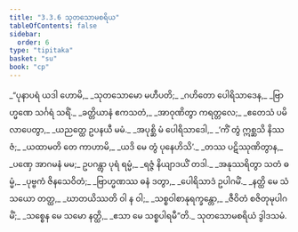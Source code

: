 ```yaml
---
title: "3.3.6 သုတသောမစရိယ"
tableOfContents: false
sidebar:
  order: 6
type: "tipitaka"
basket: "su"
book: "cp"
---
```



<DynamicBreadcrumb />

<Division number="105" book="cp" e="ch" v="21" p="417">

<Paragraph number="384" type="verses" book="cp">
_“ပုနာပရံ ယဒါ ဟောမိ,_  
_သုတသောမော မဟီပတိ;_  
_ဂဟိတော ပေါရိသာဒေန,_  
_ဗြာဟ္မဏေ သင်္ဂရံ သရိံ._  

</Paragraph>

</Division>
<Division number="106" book="cp" e="ch" v="21" p="417">

<Paragraph number="385" type="verses" book="cp">
_ခတ္တိယာနံ ဧကသတံ,_  
_အာဝုဏိတွာ ကရတ္တလေ;_  
_ဧတေသံ ပမိလာပေတွာ,_  
_ယညတ္ထေ ဥပနယီ မမံ._  

</Paragraph>

</Division>
<Division number="107" book="cp" e="ch" v="21" p="417">

<Paragraph number="386" type="verses" book="cp">
_အပုစ္ဆိ မံ ပေါရိသာဒေါ,_  
_‘ကိံ တွံ ဣစ္ဆသိ နိဿဇံ;_  
_ယထာမတိ တေ ကာဟာမိ,_  
_ယဒိ မေ တွံ ပုနေဟိသိ’._  

</Paragraph>

</Division>
<Division number="108" book="cp" e="ch" v="21" p="418">

<Paragraph number="387" type="verses" book="cp">
_တဿ ပဋိဿုဏိတွာန,_  
_ပဏှေ အာဂမနံ မမ;_  
ဥပဂန္တွာ ပုရံ ရမ္မံ,_  
_ရဇ္ဇံ နိယျာဒယိံ တဒါ._  

</Paragraph>

</Division>
<Division number="109" book="cp" e="ch" v="21" p="418">

<Paragraph number="388" type="verses" book="cp">
_အနုဿရိတွာ သတံ ဓမ္မံ,_  
_ပုဗ္ဗကံ ဇိနသေဝိတံ;_  
_ဗြာဟ္မဏဿ ဓနံ ဒတွာ,_  
_ပေါရိသာဒံ ဥပါဂမိံ._  

</Paragraph>

</Division>
<Division number="110" book="cp" e="ch" v="21" p="418">

<Paragraph number="389" type="verses" book="cp">
_နတ္ထိ မေ သံသယော တတ္ထ,_  
_ဃာတယိဿတိ ဝါ န ဝါ;_  
_သစ္စဝါစာနုရက္ခန္တော,_  
_ဇီဝိတံ စဇိတုမုပါဂမိံ;_  
_သစ္စေန မေ သမော နတ္ထိ,_  
_ဧသာ မေ သစ္စပါရမီ”တိ._  


</Paragraph>
</Division>

<Paragraph number="390" type="center" book="cp">
သုတသောမစရိယံ ဒွါဒသမံ.
</Paragraph>